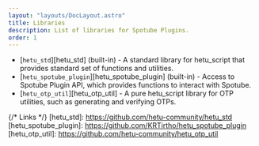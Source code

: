 ```yaml
---
layout: "layouts/DocLayout.astro"
title: Libraries
description: List of libraries for Spotube Plugins.
order: 1
---
```


- [`hetu_std`][hetu_std] (built-in) - A standard library for hetu_script that provides standard set of functions and utilities.
- [`hetu_spotube_plugin`][hetu_spotube_plugin] (built-in) - Access to Spotube Plugin API, which provides functions to interact with Spotube.
- [`hetu_otp_util`][hetu_otp_util] - A pure hetu_script library for OTP utilities, such as generating and verifying OTPs.

{/* Links */}
[hetu_std]: https://github.com/hetu-community/hetu_std
[hetu_spotube_plugin]: https://github.com/KRTirtho/hetu_spotube_plugin
[hetu_otp_util]: https://github.com/hetu-community/hetu_otp_util
